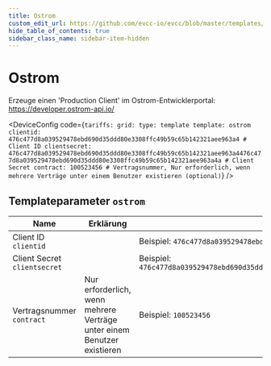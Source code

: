 ```yaml
---
title: Ostrom
custom_edit_url: https://github.com/evcc-io/evcc/blob/master/templates/definition/tariff/ostrom.yaml
hide_table_of_contents: true
sidebar_class_name: sidebar-item-hidden
---
```



# Ostrom

<div className="device-detail-container">
  <div className="device-detail-content">
    <DeviceFeatures features="Deutschland" />

Erzeuge einen 'Production Client' im Ostrom-Entwicklerportal: https://developer.ostrom-api.io/


<DeviceConfig code={`tariffs:
    grid:
      type: template
      template: ostrom
      clientid: 476c477d8a039529478ebd690d35ddd80e3308ffc49b59c65b142321aee963a4 # Client ID
      clientsecret: 476c477d8a039529478ebd690d35ddd80e3308ffc49b59c65b142321aee963a4476c477d8a039529478ebd690d35ddd80e3308ffc49b59c65b142321aee963a4a # Client Secret
      contract: 100523456 # Vertragsnummer, Nur erforderlich, wenn mehrere Verträge unter einem Benutzer existieren (optional)`}  />
  </div>
  <div className="device-detail-icon">
    <evcc-icon
      type="tariff"
      name="ostrom"
      size="400px"
      alt="Ostrom"
      className="device-detail-icon-img"
    ></evcc-icon>
  </div>
</div>

## Templateparameter `ostrom`

| Name | Erklärung | Wert | Optional |
|-----------|-----------|------|----------|
| Client ID<br/>`clientid` |  | Beispiel: `476c477d8a039529478ebd690d35ddd80e3308ffc49b59c65b142321aee963a4` | ja |
| Client Secret<br/>`clientsecret` |  | Beispiel: `476c477d8a039529478ebd690d35ddd80e3308ffc49b59c65b142321aee963a4476c477d8a039529478ebd690d35ddd80e3308ffc49b59c65b142321aee963a4a` | ja |
| Vertragsnummer<br/>`contract` | Nur erforderlich, wenn mehrere Verträge unter einem Benutzer existieren | Beispiel: `100523456` | nein |

